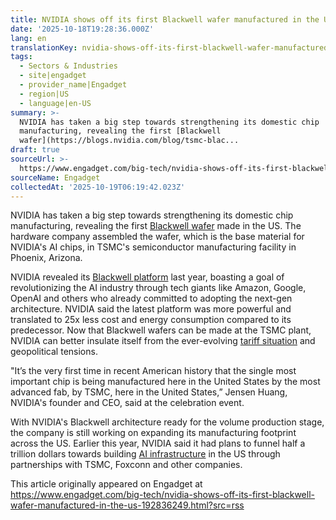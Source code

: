 ```yaml
---
title: NVIDIA shows off its first Blackwell wafer manufactured in the US
date: '2025-10-18T19:28:36.000Z'
lang: en
translationKey: nvidia-shows-off-its-first-blackwell-wafer-manufactured-in-t
tags:
  - Sectors & Industries
  - site|engadget
  - provider_name|Engadget
  - region|US
  - language|en-US
summary: >-
  NVIDIA has taken a big step towards strengthening its domestic chip
  manufacturing, revealing the first [Blackwell
  wafer](https://blogs.nvidia.com/blog/tsmc-blac...
draft: true
sourceUrl: >-
  https://www.engadget.com/big-tech/nvidia-shows-off-its-first-blackwell-wafer-manufactured-in-the-us-192836249.html?src=rss
sourceName: Engadget
collectedAt: '2025-10-19T06:19:42.023Z'
---
```

NVIDIA has taken a big step towards strengthening its domestic chip manufacturing, revealing the first [Blackwell wafer](https://blogs.nvidia.com/blog/tsmc-blackwell-manufacturing/) made in the US. The hardware company assembled the wafer, which is the base material for NVIDIA's AI chips, in TSMC's semiconductor manufacturing facility in Phoenix, Arizona. 

NVIDIA revealed its [Blackwell platform](https://www.engadget.com/nvidias-gpus-powered-the-ai-revolution-its-new-blackwell-chips-are-up-to-30-times-faster-001059577.html) last year, boasting a goal of revolutionizing the AI industry through tech giants like Amazon, Google, OpenAI and others who already committed to adopting the next-gen architecture. NVIDIA said the latest platform was more powerful and translated to 25x less cost and energy consumption compared to its predecessor. Now that Blackwell wafers can be made at the TSMC plant, NVIDIA can better insulate itself from the ever-evolving [tariff situation](https://www.engadget.com/mobile/smartphones/trump-threatens-a-25-percent-tariff-on-all-smartphones-not-made-in-the-us-195122531.html) and geopolitical tensions.

"It’s the very first time in recent American history that the single most important chip is being manufactured here in the United States by the most advanced fab, by TSMC, here in the United States,” Jensen Huang, NVIDIA's founder and CEO, said at the celebration event.

With NVIDIA's Blackwell architecture ready for the volume production stage, the company is still working on expanding its manufacturing footprint across the US. Earlier this year, NVIDIA said it had plans to funnel half a trillion dollars towards building [AI infrastructure](https://blogs.nvidia.com/blog/nvidia-manufacture-american-made-ai-supercomputers-us/) in the US through partnerships with TSMC, Foxconn and other companies.

This article originally appeared on Engadget at https://www.engadget.com/big-tech/nvidia-shows-off-its-first-blackwell-wafer-manufactured-in-the-us-192836249.html?src=rss
